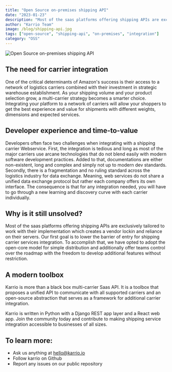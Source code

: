 ```yaml
---
title: "Open Source on-premises shipping API"
date: "2023-01-23"
description: "Most of the saas platforms offering shipping APIs are exclusively tailored to work with their implementation which creates a vendor lockin and reliance on their servers. Our first goal is to lower the barrier of entry for shipping carrier services integration."
author: "Karrio Team"
image: /blog/shipping-api.jpg
tags: ["open-source", "shipping-api", "on-premises", "integration"]
category: "OSS"
---
```


![Open Source on-premises shipping API](/blog/shipping-api.jpg)

## The need for carrier integration

One of the critical determinants of Amazon's success is their access to a network of logistics carriers combined with their investment in strategic warehouse establishment. As your shipping volume and your product selection grow, a multi-carrier strategy becomes a smarter choice. Integrating your platform to a network of carriers will allow your shoppers to get the best experience and value for shipments with different weights, dimensions and expected services.

## Developer experience and time-to-value

Developers often face two challenges when integrating with a shipping carrier Webservice. First, the integration is tedious and long as most of the major carriers use arcane technologies that do not blend easily with modern software development practices. Added to that, documentations are either non-existent, long and complex and simply not up to modern dev standards. Secondly, there is a fragmentation and no ruling standard across the logistics industry for data exchange. Meaning, web services do not share a unified data exchange protocol but rather each company offers its own interface. The consequence is that for any integration needed, you will have to go through a new learning and discovery curve with each carrier individually.

## Why is it still unsolved?

Most of the saas platforms offering shipping APIs are exclusively tailored to work with their implementation which creates a vendor lockin and reliance on their servers. Our first goal is to lower the barrier of entry for shipping carrier services integration. To accomplish that, we have opted to adopt the open-core model for simple distribution and additionally offer teams control over the roadmap with the freedom to develop additional features without restriction.

## A modern toolbox

Karrio is more than a black box multi-carrier Saas API. It is a toolbox that proposes a unified API to communicate with all supported carriers and an open-source abstraction that serves as a framework for additional carrier integration.

Karrio is written in Python with a Django REST app layer and a React web app. Join the community today and contribute to making shipping service integration accessible to businesses of all sizes.

## To learn more:

- Ask us anything at hello@karrio.io
- Follow karrio on Github
- Report any issues on our public repository
